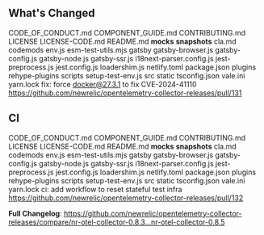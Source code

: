 ## What's Changed CODE_OF_CONDUCT.md COMPONENT_GUIDE.md CONTRIBUTING.md LICENSE LICENSE-CODE.md README.md __mocks__ __snapshots__ cla.md codemods env.js esm-test-utils.mjs gatsby gatsby-browser.js gatsby-config.js gatsby-node.js gatsby-ssr.js i18next-parser.config.js jest-preprocess.js jest.config.js loadershim.js netlify.toml package.json plugins rehype-plugins scripts setup-test-env.js src static tsconfig.json vale.ini yarn.lock fix: force docker@27.3.1 to fix CVE-2024-41110 https://github.com/newrelic/opentelemetry-collector-releases/pull/131  ## CI CODE_OF_CONDUCT.md COMPONENT_GUIDE.md CONTRIBUTING.md LICENSE LICENSE-CODE.md README.md __mocks__ __snapshots__ cla.md codemods env.js esm-test-utils.mjs gatsby gatsby-browser.js gatsby-config.js gatsby-node.js gatsby-ssr.js i18next-parser.config.js jest-preprocess.js jest.config.js loadershim.js netlify.toml package.json plugins rehype-plugins scripts setup-test-env.js src static tsconfig.json vale.ini yarn.lock ci: add workflow to reset stateful test infra https://github.com/newrelic/opentelemetry-collector-releases/pull/132  **Full Changelog**: https://github.com/newrelic/opentelemetry-collector-releases/compare/nr-otel-collector-0.8.3...nr-otel-collector-0.8.5
